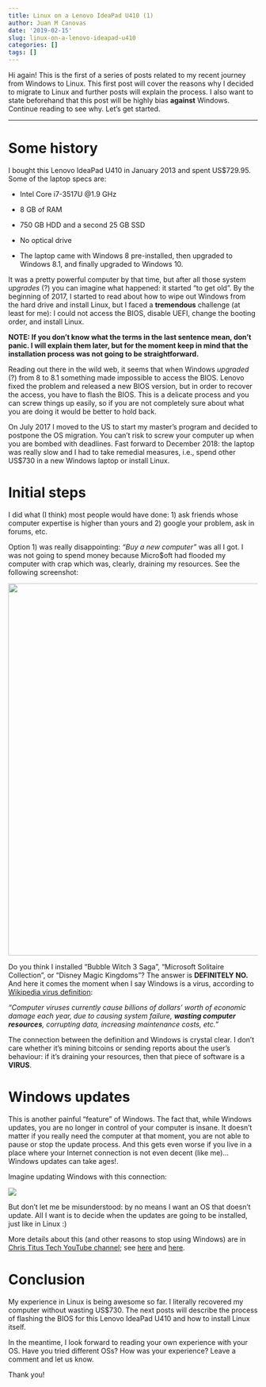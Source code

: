 ```yaml
---
title: Linux on a Lenovo IdeaPad U410 (1)
author: Juan M Canovas
date: '2019-02-15'
slug: linux-on-a-lenovo-ideapad-u410
categories: []
tags: []
---
```


Hi again! This is the first of a series of posts related to my recent journey from Windows to Linux. This first post will cover the reasons why I decided to migrate to Linux and further posts will explain the process. I also want to state beforehand that this post will be highly bias **against** Windows. Continue reading to see why. Let's get started.   

---

# Some history   

I bought this Lenovo IdeaPad U410 in January 2013 and spent US$729.95. Some of the laptop specs are:

- Intel Core i7-3517U @1.9 GHz   

- 8 GB of RAM   

- 750 GB HDD and a second 25 GB SSD   

- No optical drive   

- The laptop came with Windows 8 pre-installed, then upgraded to Windows 8.1, and finally upgraded to Windows 10.   

It was a pretty powerful computer by that time, but after all those system _upgrades_ (?) you can imagine what happened: it started "to get old". By the beginning of 2017, I started to read about how to wipe out Windows from the hard drive and install Linux, but I faced a **tremendous** challenge (at least for me): I could not access the BIOS, disable UEFI, change the booting order, and install Linux.

**NOTE: If you don't know what the terms in the last sentence mean, don't panic. I will explain them later, but for the moment keep in mind that the installation process was not going to be straightforward.**   

Reading out there in the wild web, it seems that when Windows _upgraded_ (?) from 8 to 8.1 something made impossible to access the BIOS. Lenovo fixed the problem and released a new BIOS version, but in order to recover the access, you have to flash the BIOS. This is a delicate process and you can screw things up easily, so if you are not completely sure about what you are doing it would be better to hold back.  

On July 2017 I moved to the US to start my master's program and decided to postpone the OS migration. You can't risk to screw your computer up when you are bombed with deadlines. Fast forward to December 2018: the laptop was really slow and I had to take remedial measures, i.e., spend other US$730 in a new Windows laptop or install Linux.   


# Initial steps   

I did what (I think) most people would have done: 1) ask friends whose computer expertise is higher than yours and 2) google your problem, ask in forums, etc.   

Option 1) was really disappointing: _"Buy a new computer"_ was all I got. I was not going to spend money because Micro$oft had flooded my computer with crap which was, clearly, draining my resources. See the following screenshot:   

<img src=/img/windows_desktop.jpg width="750"  />

Do you think I installed "Bubble Witch 3 Saga", "Microsoft Solitaire Collection", or "Disney Magic Kingdoms"? The answer is **DEFINITELY NO.** And here it comes the moment when I say Windows is a virus, according to [Wikipedia virus definition](https://en.wikipedia.org/wiki/Computer_virus): 

*"Computer viruses currently cause billions of dollars' worth of economic damage each year, due to causing system failure, **wasting computer resources**, corrupting data, increasing maintenance costs, etc."* 

The connection between the definition and Windows is crystal clear. I don't care whether it's mining bitcoins or sending reports about the user's behaviour: if it's draining your resources, then that piece of software is a **VIRUS**.   

# Windows updates   

This is another painful "feature" of Windows. The fact that, while Windows updates, you are no longer in control of your computer is insane. It doesn't matter if you really need the computer at that moment, you are not able to pause or stop the update process. And this gets even worse if you live in a place where your Internet connection is not even decent (like me)... Windows updates can take ages!.    

Imagine updating Windows with this connection:

![](/img/internet_speed.png)       

But don't let me be misunderstood: by no means I want an OS that doesn't update. All I want is to decide when the updates are going to be installed, just like in Linux :)   

More details about this (and other reasons to stop using Windows) are in [Chris Titus Tech YouTube channel](https://www.youtube.com/user/homergfunk); see [here](https://www.youtube.com/watch?v=QSykL1I-WIc) and [here](https://www.youtube.com/watch?v=SakjTLUuF-w).    


# Conclusion   

My experience in Linux is being awesome so far. I literally recovered my computer without wasting US$730. The next posts will describe the process of flashing the BIOS for this Lenovo IdeaPad U410 and how to install Linux itself.  

In the meantime, I look forward to reading your own experience with your OS. Have you tried different OSs? How was your experience? Leave a comment and let us know. 

Thank you!   




